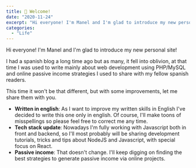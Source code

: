 ```yaml
---
title: 🚀 Welcome!
date: "2020-11-24"
excerpt: "Hi everyone! I'm Manel and I'm glad to introduce my new personal site! If you are interested frontend, marketing and passive income strategies you're definetely in the right place."
categories:
  - "Life"
---
```

Hi everyone! I'm Manel and I'm glad to introduce my new personal site!

I had a spanish blog a long time ago but as many, it fell into oblivion, at that time I was used to write mainly about web development using PHP/MySQL and online passive income strategies I used to share with my fellow spanish readers.

This time it won't be that different, but with some improvements, let me share them with you.

* **Written in english**: As I want to improve my written skills in English I've decided to write this one only in english. Of course, I'll make toons of misspellings so please feel free to correct me any time.
* **Tech stack update**: Nowadays I'm fully working with Javascript both in front and backend, so I'll most probably will be sharing development tutorials, tricks and tips about NodeJS and Javascript, with special focus on React.
* **Passive income**: That doesn't change. I'll keep digging on finding the best strategies to generate passive income via online projects.